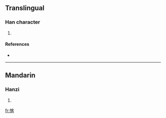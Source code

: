 ==Translingual==

===Han character===
{{Han char|rn=61|rad=心|as=09|sn=12|four=9306<sub>4</sub>|canj=心十竹口 (PJHR)}}

# {{defn|Han|sort=心09}}

====References====
* {{Han ref|kx=0395.090|dkj=10943|dj=0731.190|hdz=42331.080|uh=6118|ud=24856|bh=D94B|bd=55627}}

----

==Mandarin==

===Hanzi===
{{cmn-hanzi|pin=[[kè]] ([[ke4]])|wg=k'o<sup>4</sup>}}

# {{defn|Mandarin}}

[[fr:愘]]